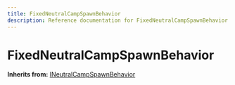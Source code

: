 ```yaml
---
title: FixedNeutralCampSpawnBehavior
description: Reference documentation for FixedNeutralCampSpawnBehavior meta class
---
```



# FixedNeutralCampSpawnBehavior

**Inherits from:** [INeutralCampSpawnBehavior](/classes/ineutralcampspawnbehavior)

<ClassDetails file="/db/classes/FixedNeutralCampSpawnBehavior.9e8ae56640c4.json" />
